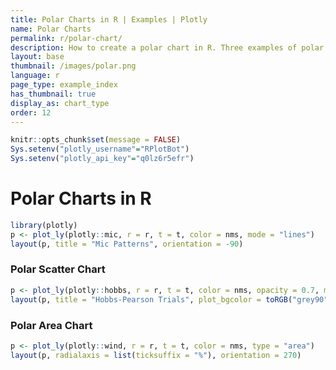 ```yaml
---
title: Polar Charts in R | Examples | Plotly
name: Polar Charts
permalink: r/polar-chart/
description: How to create a polar chart in R. Three examples of polar line, polar scatter, and polar area chart.
layout: base
thumbnail: /images/polar.png
language: r
page_type: example_index
has_thumbnail: true
display_as: chart_type
order: 12
---
```


```r
knitr::opts_chunk$set(message = FALSE)
Sys.setenv("plotly_username"="RPlotBot")
Sys.setenv("plotly_api_key"="q0lz6r5efr")
```

# Polar Charts in R

```r
library(plotly)
p <- plot_ly(plotly::mic, r = r, t = t, color = nms, mode = "lines")
layout(p, title = "Mic Patterns", orientation = -90)
```

### Polar Scatter Chart
```r
p <- plot_ly(plotly::hobbs, r = r, t = t, color = nms, opacity = 0.7, mode = "markers")
layout(p, title = "Hobbs-Pearson Trials", plot_bgcolor = toRGB("grey90"))
```

### Polar Area Chart
```r
p <- plot_ly(plotly::wind, r = r, t = t, color = nms, type = "area")
layout(p, radialaxis = list(ticksuffix = "%"), orientation = 270)
```
